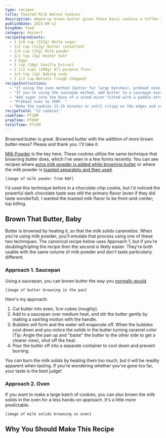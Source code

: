 ```yaml
---
type: recipes
title: Toasted Milk Walnut Cookies
description: Amped-up brown butter gives these basic cookies a toffee-infused twist.
publishDate: 2023-09-12
kingdom: food
category: dessert
recipeIngredients:
  - 1 3/8 cup (312g) White sugar
  - 1/2 cup (112g) Butter (unsalted)
  - 1/4 cup (25g) Milk powder
  - 1/2 tsp (3g) Kosher Salt
  - 2 Eggs
  - 3 tsp (10g) Vanilla Extract
  - 1 1/2 cups (200g) All-purpose flour
  - 1/4 tsp (2g) Baking soda
  - 1 1/2 cup Walnuts (rough chopped)
recipeInstructions:
  - "If using the oven method (better for large batches), preheat oven to 300F. Add the milk powder onto an oven-proof skillet or pan lined with parchment. Toast the milk powder in the pan for about 10 minutes, give it a stir to move around, and then toast for another 5 minutes. Remove pan from oven and let milk powder cool."
  - "If you're using the saucepan method, add butter to a saucepan over medium-low heat until it's just short of browned (Watch for butter sputtering and bubbling to die down slightly). Add the milk powder and let brown until it takes on a caramel color and smells nutty and fragrant. Remove from the heat."
  - "Add sugar into the base of a stand mixer fitted with a paddle attachment. If you've oven-toasted your dry milk powder, add it in now. Pour in the melted butter and turn the mixer on until homogenized. Add in the eggs and vanilla extract and mix. Add the flour, baking soda, and salt and mix until just combined. Wrap dough and let chill in the fridge for 1 hour and up to overnight."
  - "Preheat oven to 350F. "
  - "Bake the cookies 12-15 minutes or until crispy on the edges and soft in the center."
recipeYield: "12 cookies"
cookTime: PT10M
prepTime: PT05M
totalTime: PT15M
---
```


Browned butter is great. Browned butter with the addition of _more_ brown butter-iness? Please and thank you. I'll take it.

[Milk Powder](https://shop.kingarthurbaking.com/items/bakers-special-dry-milk) is the key here. These cookies utilize the same technique that browning butter does, which I've seen in a few forms recently. You can see recipes where [extra milk powder is added while browning butter](https://www.kingarthurbaking.com/recipes/ultimate-brown-butter-rice-krispies-treats-recipe) or where the milk powder is [toasted separately and then used](https://alittlespoon.com/chocolate-chip-cookies-with-toasted-milk-powder/).

```
[image of milk powder from KAF]
```

I'd used this technique before in a chocolate chip cookie, but I'd noticed the powerful dark chocolate taste was still the primary flavor (even if they did taste wonderful). I wanted the toasted milk flavor to be front-and-center; top billing.

## Brown That Butter, Baby

Butter is browned by heating it, so that the milk solids caramelize. When you're using milk powder, you'll emulate that process using one of these two techniques. The canonical recipe below uses Approach 1, but if you're doubling/tripling the recipe then the second is likely easier. They're both usable with the same volume of milk powder and don't taste particularly different.

### Approach 1. Saucepan

Using a saucepan, you can brown butter the way you [normally would](https://sallysbakingaddiction.com/how-to-brown-butter/).

```
[image of butter browning in the pan]
```

Here's my approach:

1. Cut butter into even, 1cm cubes (roughly).
2. Add to a saucepan over medium heat, and stir the butter gently by making a swirling motion with the handle.
3. Bubbles will form and the water will evaporate off. When the bubbles cool down and you notice the solids in the butter turning caramel color (Tip: Angle the pan up and "baste" the butter to the other side to get a clearer view), shut off the heat.
4. Pour the butter off into a separate container to cool down and prevent burning.

You _can_ burn the milk solids by heating them too much, but it will be readily apparent when tasting. If you're wondering whether you've gone too far, your taste is the best judge!

### Approach 2. Oven

If you want to make a large batch of cookies, you can also brown the milk solids in the oven for a less hands-on approach. It's a little more predictable.

```
[image of milk solids browning in oven]
```

## Why You Should Make This Recipe
